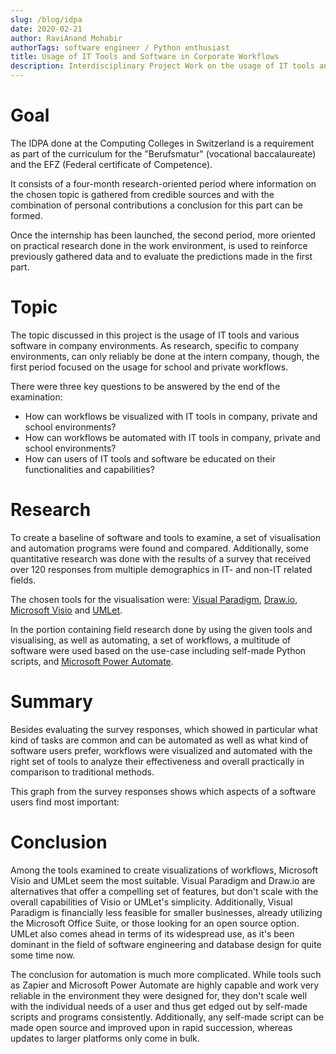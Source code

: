 ```yaml
---
slug: /blog/idpa
date: 2020-02-21
author: RaviAnand Mohabir
authorTags: software engineer / Python enthusiast
title: Usage of IT Tools and Software in Corporate Workflows
description: Interdisciplinary Project Work on the usage of IT tools and software in corporate and private environments, as well as methods of schooling for the analysed programs.
---
```


# Goal

The IDPA done at the Computing Colleges in Switzerland is a requirement as part of the curriculum for the "Berufsmatur" (vocational baccalaureate) and the EFZ (Federal certificate of Competence).

It consists of a four-month research-oriented period where information on the chosen topic is gathered from credible sources and with the combination of personal contributions a conclusion for this part can be formed.

Once the internship has been launched, the second period, more oriented on practical research done in the work environment, is used to reinforce previously gathered data and to evaluate the predictions made in the first part.

# Topic

The topic discussed in this project is the usage of IT tools and various software in company environments. As research, specific to company environments, can only reliably be done at the intern company, though, the first period focused on the usage for school and private workflows.

There were three key questions to be answered by the end of the examination:

- How can workflows be visualized with IT tools in company, private and school environments?
- How can workflows be automated with IT tools in company, private and school environments?
- How can users of IT tools and software be educated on their functionalities and capabilities?

# Research

To create a baseline of software and tools to examine, a set of visualisation and automation programs were found and compared. Additionally, some quantitative research was done with the results of a survey that received over 120 responses from multiple demographics in IT- and non-IT related fields.

The chosen tools for the visualisation were: [Visual Paradigm](https://www.visual-paradigm.com/), [Draw.io](https://www.diagrams.net/), [Microsoft Visio](https://www.microsoft.com/en/microsoft-365/visio/flowchart-software) and [UMLet](https://www.umlet.com/).

In the portion containing field research done by using the given tools and visualising, as well as automating, a set of workflows, a multitude of software were used based on the use-case including self-made Python scripts, and [Microsoft Power Automate](https://emea.flow.microsoft.com/en-us/).

# Summary

Besides evaluating the survey responses, which showed in particular what kind of tasks are common and can be automated as well as what kind of software users prefer, workflows were visualized and automated with the right set of tools to analyze their effectiveness and overall practically in comparison to traditional methods.

This graph from the survey responses shows which aspects of a software users find most important:

# Conclusion

Among the tools examined to create visualizations of workflows, Microsoft Visio and UMLet seem the most suitable. Visual Paradigm and Draw.io are alternatives that offer a compelling set of features, but don't scale with the overall capabilities of Visio or UMLet's simplicity. Additionally, Visual Paradigm is financially less feasible for smaller businesses, already utilizing the Microsoft Office Suite, or those looking for an open source option. UMLet also comes ahead in terms of its widespread use, as it's been dominant in the field of software engineering and database design for quite some time now.

The conclusion for automation is much more complicated. While tools such as Zapier and Microsoft Power Automate are highly capable and work very reliable in the environment they were designed for, they don't scale well with the individual needs of a user and thus get edged out by self-made scripts and programs consistently. Additionally, any self-made script can be made open source and improved upon in rapid succession, whereas updates to larger platforms only come in bulk.
